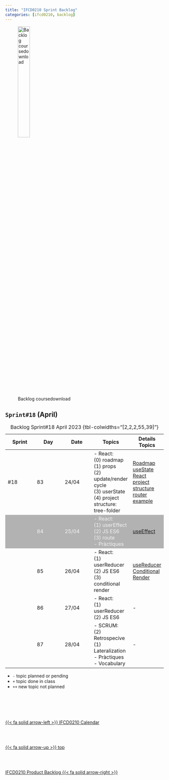 ```yaml
---
title: "IFCD0210 Sprint Backlog"
categories: [ifcd0210, backlog]
---
```


<style>
tr:nth-child(2) {
  background-color: #b2b2b2!important;
  color: #f4f4f4!important;
}
</style>


![Backlog coursedownload](/images/home/backlog.jpg){width="30%"}

## ``Sprint#18`` (April)

::: {.column-page-right}
| Sprint | Day | Date | Topics |  Details Topics |
| -- | -- | -- | -- | -- |
| #18 | 83 | 24/04 | - React: </br>  (0) roadmap </br>  (1) props </br> (2) update/render cycle </br> (3) userState </br> (4) project structure: tree-folder </br>  | [Roadmap](/images/reactjs/roadmap.png){width="20%"} </br> [useState](/reactjs/reactjs-hook-state.qmd) </br> [React project structure](/reactjs/reactjs-what-create.qmd#reactjs-project-structure) </br> [router example](https://codesandbox.io/s/to-do-11-hh9efc){.external} |
|  | 84 | 25/04 | - React: </br> (1) userEffect </br> (2) JS ES6 </br> (3) route  </br>  - Pràctiques </br> | [useEffect](/reactjs/reactjs-hook-effect.qmd) </br> |
|  | 85 | 26/04 | - React: </br> (1) userReducer </br> (2) JS ES6 </br> (3) conditional render | [useReducer](/reactjs/reactjs-hook-reducer.qmd) </br> [Conditional Render](/reactjs/reactjs-app-conditional-render.qmd) |
|  | 86 | 27/04 | - React: </br> (1) userReducer </br> (2) JS ES6 </br> | - |
|  | 87 | 28/04 | - SCRUM: </br> (2) Retrospecive </br>  (1) Lateralization </br> - Pràctiques </br> - Vocabulary </br> | - |
: Backlog Sprint#18 April 2023 {tbl-colwidths="[2,2,2,55,39]"}
:::

::: {.callout-note}
- `-` topic planned or pending
- `+` topic done in class
- `++` new topic not planned
:::



<!--- navLinks -->
<br><br>
<div class=row>
<br>
<div class='column left previous'>
<br>
[{{< fa solid arrow-left >}} IFCD0210 Calendar](/ifcd0210/ifcd0210calendar.qmd)
<br>
</div>
<br>
<div class='column center'>
<br>
[{{< fa solid arrow-up >}} top](#top)
<br>
</div>
<br>
<div class='column right next'>
<br>
[IFCD0210 Product Backlog  {{< fa solid arrow-right >}}](/ifcd0210/ifcd0210backlog-product.qmd)
<br>
</div>
<br>
</div>
